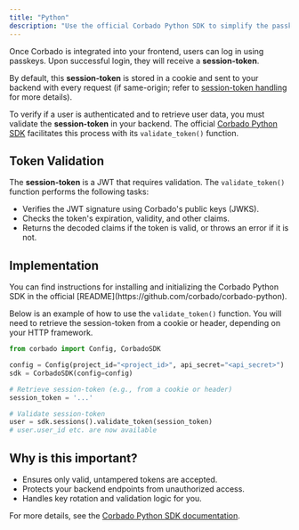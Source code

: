 ```yaml
---
title: "Python"
description: "Use the official Corbado Python SDK to simplify the passkey and session management integration in your Python applications."
---
```


Once Corbado is integrated into your frontend, users can log in using passkeys. Upon successful login, they will receive a **session-token**.

By default, this **session-token** is stored in a cookie and sent to your backend with every request (if same-origin; refer to [session-token handling](/corbado-complete/sessions/session-token-handling) for more details).

To verify if a user is authenticated and to retrieve user data, you must validate the **session-token** in your backend. The official [Corbado Python SDK](https://github.com/corbado/corbado-python) facilitates this process with its `validate_token()` function.

## Token Validation

The **session-token** is a JWT that requires validation. The `validate_token()` function performs the following tasks:

- Verifies the JWT signature using Corbado's public keys (JWKS).
- Checks the token's expiration, validity, and other claims.
- Returns the decoded claims if the token is valid, or throws an error if it is not.

## Implementation

<Info>
  You can find instructions for installing and initializing the Corbado Python SDK in the official [README](https://github.com/corbado/corbado-python).
</Info>

Below is an example of how to use the `validate_token()` function. You will need to retrieve the session-token from a cookie or header, depending on your HTTP framework.

```python
from corbado import Config, CorbadoSDK

config = Config(project_id="<project_id>", api_secret="<api_secret>")
sdk = CorbadoSDK(config=config)

# Retrieve session-token (e.g., from a cookie or header)
session_token = '...'

# Validate session-token
user = sdk.sessions().validate_token(session_token)
# user.user_id etc. are now available
```
## Why is this important?

- Ensures only valid, untampered tokens are accepted.
- Protects your backend endpoints from unauthorized access.
- Handles key rotation and validation logic for you.

For more details, see the [Corbado Python SDK documentation](https://github.com/corbado/corbado-python).



